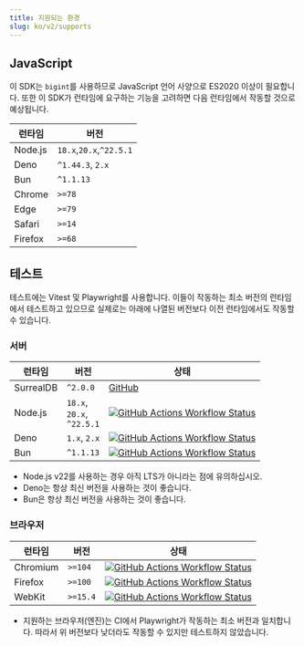 ```yaml
---
title: 지원되는 환경
slug: ko/v2/supports
---
```



## JavaScript

이 SDK는 `bigint`를 사용하므로 JavaScript 언어 사양으로 ES2020 이상이 필요합니다. 또한 이 SDK가 런타임에 요구하는 기능을 고려하면 다음 런타임에서 작동할 것으로 예상됩니다.

| 런타임 | 버전 |
| --- | --- |
| Node.js | `18.x`,`20.x`,`^22.5.1` |
| Deno | `^1.44.3`, `2.x` |
| Bun | `^1.1.13` |
| Chrome  | `>=78` |
| Edge    | `>=79` |
| Safari  | `>=14` |
| Firefox | `>=68` |

## 테스트

테스트에는 Vitest 및 Playwright를 사용합니다. 이들이 작동하는 최소 버전의 런타임에서 테스트하고 있으므로 실제로는 아래에 나열된 버전보다 이전 런타임에서도 작동할 수 있습니다.

### 서버

| 런타임 | 버전 | 상태 |
| --- | --- | --- |
| SurrealDB | `^2.0.0` | [GitHub](https://github.com/surrealdb/surrealdb) |
| Node.js   | `18.x`,<br/>`20.x`,<br/>`^22.5.1` | [![GitHub Actions Workflow Status](https://img.shields.io/github/actions/workflow/status/tai-kun/surrealdb.js/nodejs.yml?branch=main&logo=Node.js&label=Node.js)](https://github.com/tai-kun/surrealdb.js/actions/workflows/nodejs.yml) |
| Deno      | `1.x`, `2.x` | [![GitHub Actions Workflow Status](https://img.shields.io/github/actions/workflow/status/tai-kun/surrealdb.js/deno.yml?branch=main&logo=Deno&label=Deno)](https://github.com/tai-kun/surrealdb.js/actions/workflows/deno.yml) |
| Bun       | `^1.1.13` | [![GitHub Actions Workflow Status](https://img.shields.io/github/actions/workflow/status/tai-kun/surrealdb.js/bun.yml?branch=main&logo=Bun&label=Bun)](https://github.com/tai-kun/surrealdb.js/actions/workflows/bun.yml) |

- Node.js v22를 사용하는 경우 아직 LTS가 아니라는 점에 유의하십시오.
- Deno는 항상 최신 버전을 사용하는 것이 좋습니다.
- Bun은 항상 최신 버전을 사용하는 것이 좋습니다.

### 브라우저

| 런타임 | 버전 | 상태 |
| --- | --- | --- |
| Chromium  | `>=104` | [![GitHub Actions Workflow Status](https://img.shields.io/github/actions/workflow/status/tai-kun/surrealdb.js/chromium.yml?branch=main&logo=googlechrome&label=Chromium)](https://github.com/tai-kun/surrealdb.js/actions/workflows/chromium.yml) |
| Firefox | `>=100` | [![GitHub Actions Workflow Status](https://img.shields.io/github/actions/workflow/status/tai-kun/surrealdb.js/firefox.yml?branch=main&logo=Firefox&label=Firefox)](https://github.com/tai-kun/surrealdb.js/actions/workflows/firefox.yml) |
| WebKit  | `>=15.4` | [![GitHub Actions Workflow Status](https://img.shields.io/github/actions/workflow/status/tai-kun/surrealdb.js/webkit.yml?branch=main&style=flat&logo=safari&label=WebKit)](https://github.com/tai-kun/surrealdb.js/actions/workflows/webkit.yml) |

- 지원하는 브라우저(엔진)는 CI에서 Playwright가 작동하는 최소 버전과 일치합니다. 따라서 위 버전보다 낮더라도 작동할 수 있지만 테스트하지 않았습니다.
